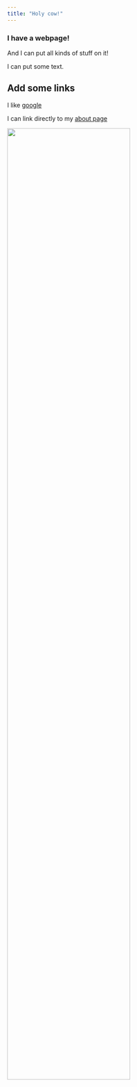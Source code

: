 ```yaml
---
title: "Holy cow!"
---
```


### I have a webpage!

And I can put all kinds of stuff on it!

I can put some text.

## Add some links

I like [google](http://www.google.com)

I can link directly to my [about page](about.html)

<img src="images/caleb-george-316073-unsplash.jpg" style="width:75%">
